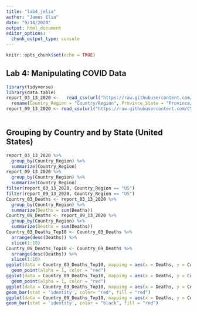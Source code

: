 ```yaml
---
title: "lab4_jelia"
author: "James Elia"
date: "9/14/2020"
output: html_document
editor_options: 
  chunk_output_type: console
---
```


```r
knitr::opts_chunk$set(echo = TRUE)
```
## Lab 4: Manipulating COVID Data
```r
library(tidyverse)
library(data.table)
report_03_13_2020 <-   read_csv(url("https://raw.githubusercontent.com/CSSEGISandData/COVID-19/master/csse_covid_19_data/csse_covid_19_daily_reports/03-13-2020.csv")) %>% 
  rename(Country_Region = "Country/Region", Province_State = "Province/State")
report_09_13_2020 <- read_csv(url("https://raw.githubusercontent.com/CSSEGISandData/COVID-19/master/csse_covid_19_data/csse_covid_19_daily_reports/09-13-2020.csv"))
  
```

## Grouping by Country and by State (United States)

```r
report_03_13_2020 %>% 
  group_by(Country_Region) %>% 
  summarize(Country_Region)
report_09_13_2020 %>% 
  group_by(Country_Region) %>% 
  summarize(Country_Region)
filter(report_03_13_2020, Country_Region == "US")
filter(report_09_13_2020, Country_Region == "US")
Country_03_Deaths <- report_03_13_2020 %>%
  group_by(Country_Region) %>%
  summarize(Deaths = sum(Deaths))
Country_09_Deaths <- report_09_13_2020 %>%
  group_by(Country_Region) %>%
  summarize(Deaths = sum(Deaths))
Country_03_Deaths_Top10 <- Country_03_Deaths %>% 
  arrange(desc(Deaths)) %>% 
  slice(1:10)
Country_09_Deaths_Top10 <- Country_09_Deaths %>% 
  arrange(desc(Deaths)) %>% 
  slice(1:10)
ggplot(data = Country_03_Deaths_Top10, mapping = aes(x = Deaths, y = Country_Region)) +
  geom_point(alpha = 1, color = "red")
ggplot(data = Country_09_Deaths_Top10, mapping = aes(x = Deaths, y = Country_Region)) +
  geom_point(alpha = 1, color = "red")
ggplot(data = Country_03_Deaths_Top10, mapping = aes(x = Deaths, y = Country_Region)) +
geom_bar(stat = 'identity', color= "red", fill = "red") 
ggplot(data = Country_09_Deaths_Top10, mapping = aes(x = Deaths, y = Country_Region)) +
geom_bar(stat = 'identity', color = "black", fill = "red")
```
